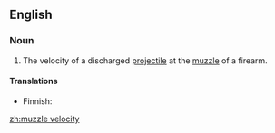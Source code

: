 ==English==

===Noun===
{{en-noun|sg=[[muzzle]] [[velocity]]|pl=muzzle velocities}}

# {{context|firearms}} The velocity of a discharged [[projectile]] at the [[muzzle]] of a firearm.

====Translations====
{{top}}
* Finnish: {{t-|fi|lähtönopeus}}
{{bottom}}

[[zh:muzzle velocity]]